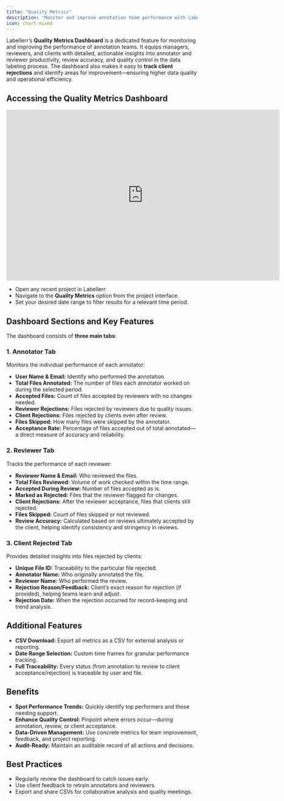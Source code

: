 ```yaml
---
title: "Quality Metrics"
description: "Monitor and improve annotation team performance with Labellerr’s Quality Metrics Dashboard, offering insights into productivity, review accuracy, and client rejections."
icon: chart-mixed
---
```


Labellerr’s **Quality Metrics Dashboard** is a dedicated feature for monitoring and improving the performance of annotation teams. It equips managers, reviewers, and clients with detailed, actionable insights into annotator and reviewer productivity, review accuracy, and quality control in the data labeling process. The dashboard also makes it easy to **track client rejections** and identify areas for improvement—ensuring higher data quality and operational efficiency.

## Accessing the Quality Metrics Dashboard

<iframe width="720" height="450" src="https://www.youtube.com/embed/M67Ormc1ASc" title="Track Annotation Quality with Ease! ✅ Introducing Labellerr’s Quality Metrics Dashboard" frameborder="0" allow="accelerometer; autoplay; clipboard-write; encrypted-media; gyroscope; picture-in-picture; web-share" referrerpolicy="strict-origin-when-cross-origin" allowfullscreen></iframe>

*   Open any recent project in Labellerr.
*   Navigate to the **Quality Metrics** option from the project interface.
*   Set your desired date range to filter results for a relevant time period.

## Dashboard Sections and Key Features

The dashboard consists of **three main tabs**:

### 1. Annotator Tab

Monitors the individual performance of each annotator:

*   **User Name & Email:** Identify who performed the annotation.
*   **Total Files Annotated:** The number of files each annotator worked on during the selected period.
*   **Accepted Files:** Count of files accepted by reviewers with no changes needed.
*   **Reviewer Rejections:** Files rejected by reviewers due to quality issues.
*   **Client Rejections:** Files rejected by clients even after review.
*   **Files Skipped:** How many files were skipped by the annotator.
*   **Acceptance Rate:** Percentage of files accepted out of total annotated—a direct measure of accuracy and reliability.

### 2. Reviewer Tab

Tracks the performance of each reviewer:

*   **Reviewer Name & Email:** Who reviewed the files.
*   **Total Files Reviewed:** Volume of work checked within the time range.
*   **Accepted During Review:** Number of files accepted as is.
*   **Marked as Rejected:** Files that the reviewer flagged for changes.
*   **Client Rejections:** After the reviewer acceptance, files that clients still rejected.
*   **Files Skipped:** Count of files skipped or not reviewed.
*   **Review Accuracy:** Calculated based on reviews ultimately accepted by the client, helping identify consistency and stringency in reviews.

### 3. Client Rejected Tab

Provides detailed insights into files rejected by clients:

*   **Unique File ID:** Traceability to the particular file rejected.
*   **Annotator Name:** Who originally annotated the file.
*   **Reviewer Name:** Who performed the review.
*   **Rejection Reason/Feedback:** Client’s exact reason for rejection (if provided), helping teams learn and adjust.
*   **Rejection Date:** When the rejection occurred for record-keeping and trend analysis.

## Additional Features

*   **CSV Download:** Export all metrics as a CSV for external analysis or reporting.
*   **Date Range Selection:** Custom time frames for granular performance tracking.
*   **Full Traceability:** Every status (from annotation to review to client acceptance/rejection) is traceable by user and file.

## Benefits

*   **Spot Performance Trends:** Quickly identify top performers and those needing support.
*   **Enhance Quality Control:** Pinpoint where errors occur—during annotation, review, or client acceptance.
*   **Data-Driven Management:** Use concrete metrics for team improvement, feedback, and project reporting.
*   **Audit-Ready:** Maintain an auditable record of all actions and decisions.

## Best Practices

*   Regularly review the dashboard to catch issues early.
*   Use client feedback to retrain annotators and reviewers.
*   Export and share CSVs for collaborative analysis and quality meetings.
